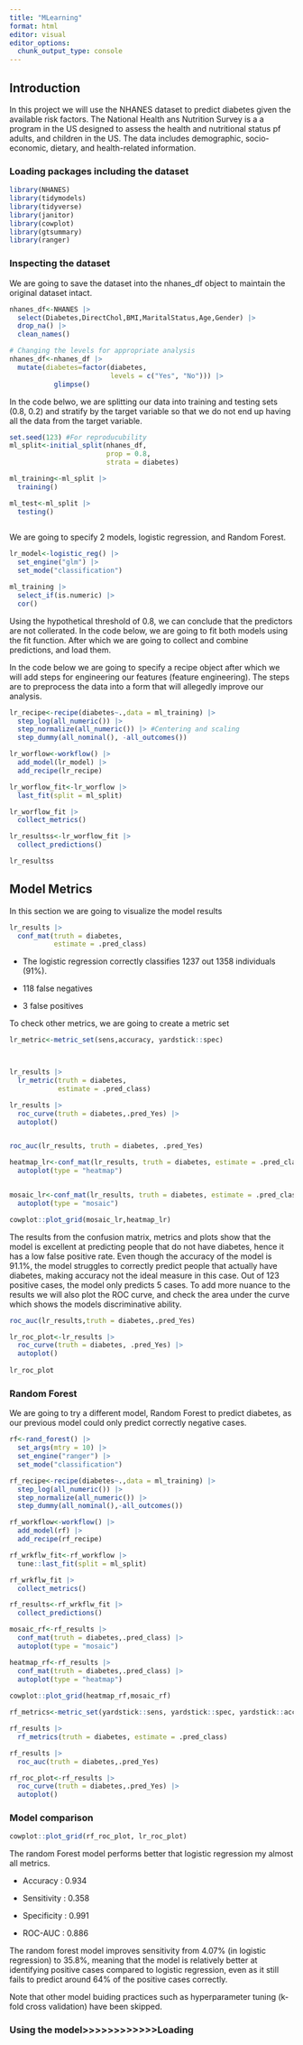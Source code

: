 ```yaml
---
title: "MLearning"
format: html
editor: visual
editor_options: 
  chunk_output_type: console
---
```


## Introduction

In this project we will use the NHANES dataset to predict diabetes given the available risk factors. The National Health ans Nutrition Survey is a a program in the US designed to assess the health and nutritional status pf adults, and children in the US. The data includes demographic, socio-economic, dietary, and health-related information.

### Loading packages including the dataset

```r
library(NHANES)
library(tidymodels)
library(tidyverse)
library(janitor)
library(cowplot)
library(gtsummary)
library(ranger)
```

### Inspecting the dataset

We are going to save the dataset into the nhanes_df object to maintain the original dataset intact.

```r
nhanes_df<-NHANES |> 
  select(Diabetes,DirectChol,BMI,MaritalStatus,Age,Gender) |>
  drop_na() |> 
  clean_names()

# Changing the levels for appropriate analysis
nhanes_df<-nhanes_df |> 
  mutate(diabetes=factor(diabetes, 
                         levels = c("Yes", "No"))) |> 
           glimpse()
```

In the code belwo, we are splitting our data into training and testing sets (0.8, 0.2) and stratify by the target variable so that we do not end up having all the data from the target variable.

```r
set.seed(123) #For reproducubility
ml_split<-initial_split(nhanes_df,
                        prop = 0.8,
                        strata = diabetes)

ml_training<-ml_split |> 
  training()

ml_test<-ml_split |>
  testing()
  
```

We are going to specify 2 models, logistic regression, and Random Forest.

```r

lr_model<-logistic_reg() |> 
  set_engine("glm") |> 
  set_mode("classification") 

```

```r
ml_training |> 
  select_if(is.numeric) |> 
  cor()
```

Using the hypothetical threshold of 0.8, we can conclude that the predictors are not collerated. In the code below, we are going to fit both models using the fit function. After which we are going to collect and combine predictions, and load them.

In the code below we are going to specify a recipe object after which we will add steps for engineering our features (feature engineering). The steps are to preprocess the data into a form that will allegedly improve our analysis.

```r
lr_recipe<-recipe(diabetes~.,data = ml_training) |>
  step_log(all_numeric()) |> 
  step_normalize(all_numeric()) |> #Centering and scaling
  step_dummy(all_nominal(), -all_outcomes())
```

```r
lr_worflow<-workflow() |> 
  add_model(lr_model) |> 
  add_recipe(lr_recipe)
```

```r
lr_worflow_fit<-lr_worflow |> 
  last_fit(split = ml_split)

lr_worflow_fit |> 
  collect_metrics()

lr_resultss<-lr_worflow_fit |> 
  collect_predictions()

lr_resultss
```

## Model Metrics

In this section we are going to visualize the model results

```r
lr_results |> 
  conf_mat(truth = diabetes,
           estimate = .pred_class)
```

-   The logistic regression correctly classifies 1237 out 1358 individuals (91%).

-   118 false negatives

-   3 false positives

To check other metrics, we are going to create a metric set

```r
lr_metric<-metric_set(sens,accuracy, yardstick::spec)



lr_results |> 
  lr_metric(truth = diabetes, 
            estimate = .pred_class)

```

```r
lr_results |>
  roc_curve(truth = diabetes,.pred_Yes) |>
  autoplot()


roc_auc(lr_results, truth = diabetes, .pred_Yes)

```

```r
heatmap_lr<-conf_mat(lr_results, truth = diabetes, estimate = .pred_class) |> 
  autoplot(type = "heatmap")


mosaic_lr<-conf_mat(lr_results, truth = diabetes, estimate = .pred_class) |> 
  autoplot(type = "mosaic")

cowplot::plot_grid(mosaic_lr,heatmap_lr)
```

The results from the confusion matrix, metrics and plots show that the model is excellent at predicting people that do not have diabetes, hence it has a low false positive rate. Even though the accuracy of the model is 91.1%, the model struggles to correctly predict people that actually have diabetes, making accuracy not the ideal measure in this case. Out of 123 positive cases, the model only predicts 5 cases. To add more nuance to the results we will also plot the ROC curve, and check the area under the curve which shows the models discriminative ability.

```r
roc_auc(lr_results,truth = diabetes,.pred_Yes)

lr_roc_plot<-lr_results |> 
  roc_curve(truth = diabetes, .pred_Yes) |> 
  autoplot()
  
lr_roc_plot
```

### Random Forest

We are going to try a different model, Random Forest to predict diabetes, as our previous model could only predict correctly negative cases.

```r
rf<-rand_forest() |> 
  set_args(mtry = 10) |> 
  set_engine("ranger") |> 
  set_mode("classification")
```

```r
rf_recipe<-recipe(diabetes~.,data = ml_training) |> 
  step_log(all_numeric()) |> 
  step_normalize(all_numeric()) |> 
  step_dummy(all_nominal(),-all_outcomes())
```

```r
rf_workflow<-workflow() |> 
  add_model(rf) |> 
  add_recipe(rf_recipe)
```

```r
rf_wrkflw_fit<-rf_workflow |> 
  tune::last_fit(split = ml_split)

rf_wrkflw_fit |> 
  collect_metrics()

rf_results<-rf_wrkflw_fit |> 
  collect_predictions()
```

```r
mosaic_rf<-rf_results |> 
  conf_mat(truth = diabetes,.pred_class) |> 
  autoplot(type = "mosaic")

heatmap_rf<-rf_results |> 
  conf_mat(truth = diabetes,.pred_class) |>
  autoplot(type = "heatmap")
  
cowplot::plot_grid(heatmap_rf,mosaic_rf)
```

```r
rf_metrics<-metric_set(yardstick::sens, yardstick::spec, yardstick::accuracy)

rf_results |> 
  rf_metrics(truth = diabetes, estimate = .pred_class)

rf_results |> 
  roc_auc(truth = diabetes,.pred_Yes)
```

```r
rf_roc_plot<-rf_results |> 
  roc_curve(truth = diabetes,.pred_Yes) |> 
  autoplot()
```

### Model comparison

```r

cowplot::plot_grid(rf_roc_plot, lr_roc_plot)
```

The random Forest model performs better that logistic regression my almost all metrics.

-   Accuracy : 0.934

-   Sensitivity : 0.358

-   Specificity : 0.991

-   ROC-AUC : 0.886

The random forest model improves sensitivity from 4.07% (in logistic regression) to 35.8%, meaning that the model is relatively better at identifying positive cases compared to logistic regression, even as it still fails to predict around 64% of the positive cases correctly.

Note that other model buiding practices such as hyperparameter tuning (k-fold cross validation) have been skipped.

### Using the model\>\>\>\>\>\>\>\>\>\>\>\>Loading
